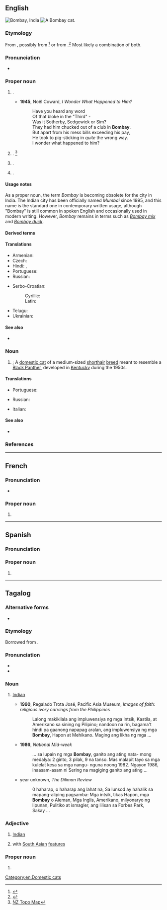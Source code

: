 ==English==
{{wikipedia|Bombay (disambiguation)|Bombay|lang=en}}
[[File:MumbaiMontage.png|thumb|Bombay, India]]
[[File:Bombay Cat - Head.jpg|thumb|A Bombay cat.]]
{{slim-wikipedia|Bombay}}
{{slim-wikipedia|Bombay cat}}

===Etymology===
From {{bor|en|pt|Bombaim}}, possibly from {{der|en|mr|मुंबादेवी||goddess Mumba}}<ref>{{R:Online_Etymology_Dictionary}}</ref> or from {{compound|pt|bom|baim|nocat=1}}.<ref name="Shirodkar 1998 7">{{harvnb|Shirodkar|1998|p=7}}</ref>{{attention|en|check Marathi}} Most likely a combination of both.

===Pronunciation===
{{rfp|en}}
* {{rhymes|en|eɪ|s=2}}

===Proper noun===
{{en-proper noun}}

# {{lb|en|dated}} {{place|en|Former name of [[Mumbai]], the <<state capital>> of <<s/Maharashtra>>, <<c/India>>}}.
#* '''1945''', Noël Coward, ''I Wonder What Happened to Him?''
#*: Have you heard any word<br>Of that bloke in the "Third" -<br>Was it Sotherby, Sedgewick or Sim?<br>They had him chucked out of a club in '''Bombay'''.<br>But apart from his mess bills exceeding his pay,<br>He took to pig-sticking in ''quite'' the wrong way.<br>I wonder what happened to him?
# {{place|en|settlement|south of|city/Auckland|c/New Zealand}}. <ref>[https://www.topomap.co.nz/NZTopoMap/nz5240/Bombay/ NZ Topo Map]</ref>
# {{place|en|town|co/Franklin County|s/New York|c/USA}}.
# {{place|en|neighbourhood|(Little Bombay) of|sub/Marion|city/Jersey City|s/New Jersey|c/USA}}.

====Usage notes====
As a proper noun, the term ''Bombay'' is becoming obsolete for the city in India. The Indian city has been officially named ''Mumbai'' since 1995, and this name is the standard one in contemporary written usage, although "Bombay" is still common in spoken English and occasionally used in modern writing. However, ''Bombay'' remains in terms such as ''[[Bombay mix]]'' and ''[[Bombay duck]]''.

====Derived terms====
{{der3|en
|Bombay Beach
|Bombay blood
|Bombay cat
|Bombay mix
|Bombay duck
|Bombayite
|Bombay chicken
|Bombay potatoes
|Bollywood
|New Bombay
}}

====Translations====
{{trans-top-also|former name of Mumbai|Mumbai}}
* Armenian: {{t+|hy|Բոմբեյ}}
* Czech: {{t+|cs|Bombaj|f}}
* Hindi: {{t+|hi|बम्बई|f}}, {{t|hi|बंबई|f}}
* Portuguese: {{t|pt|Bombaim}}
* Russian: {{t+|ru|Бомбе́й|m}}
{{trans-mid}}
* Serbo-Croatian:
*: Cyrillic: {{t|sh|Бомбај|m}}
*: Latin: {{t|sh|Bombaj|m}}
* Telugu: {{t|te|బొంబాయి}}
* Ukrainian: {{t|uk|Бомбей}}
{{trans-bottom}}

{{trans-see|Mumbai}}

====See also====
* {{sense|Bombay, India}} {{comcatlite|Mumbai}}

===Noun===
{{en-noun}}

# {{ellipsis of|en|Bombay cat}}; A [[domestic cat]] of a medium-sized [[shorthair]] [[breed]] meant to resemble a [[panther|Black Panther]], developed in [[Kentucky]] during the 1950s.

====Translations====
{{trans-top|cat}}
* Portuguese: {{t|pt|bombaim|m}}
{{trans-mid}}
* Russian: {{t|ru|Бомбе́йская ко́шка|f}}
{{trans-bottom}}

{{checktrans-top}}
* Italian: {{t-check|it|gatto Bombay}}
{{trans-mid}}
{{trans-bottom}}

====See also====
* {{comcatlite|Bombay cats}}

===References===
<references/>

[[Category:en:Domestic cats]]

----

==French==
{{wikipedia|lang=fr}}

===Pronunciation===
* {{fr-IPA}}

===Proper noun===
{{fr-proper noun|g=f}}

# {{place|fr|megacity/capital|s/Maharashtra|c/India|t1=Mumbai|t2=Bombay}}

----

==Spanish==

===Pronunciation===
{{es-IPA|bombáy}}{{wikipedia|lang=es}}

===Proper noun===
{{es-proper noun|m}}

# {{place|es|megacity/capital|s/Maharashtra|c/India|t1=Mumbai|t2=Bombay}}

----

==Tagalog==

===Alternative forms===
* {{alter|tl|Bumbay}}

===Etymology===
Borrowed from {{bor|tl|es|Bombay}}.

===Pronunciation===
* {{hyph|tl|Bom|bay}}
* {{tl-IPA|bombáy}}

===Noun===
{{tl-noun|Bombáy}}

# {{lb|tl|colloquial|sometimes|_|offensive}} [[Indian]] {{gl|a person of [[Indian]] ancestry, or resembling one}}
#: {{syn|tl|Indiyano}}
#* '''1990''', Regalado Trota José, Pacific Asia Museum, ''Images of faith: religious ivory carvings from the Philippines''
#*: Lalong makikilala ang impluwensiya ng mga Intsik, Kastila, at Amerikano sa  sining ng Pilipino; nandoon na rin, bagama&#39;t hindi pa gaanong napapag aralan,  ang impluwensiya ng mga '''Bombay''', Hapon at Mehikano. Maging ang likha ng  mga&nbsp;...
#* '''1986''', ''National Mid-week''
#*: ... sa lupain ng mga '''Bombay''', ganito ang ating nata- mong medalya: 2 ginto, 3  pilak, 9 na tanso. Mas malapit tayo sa mga kulelat kesa sa mga nangu- nguna  noong 1982. Ngayon 1986, inaasam-asam ni Sering na magiging ganito ang  ating&nbsp;...
#* year unknown, ''The Diliman Review''
#*: 0 haharap, o haharap ang lahat na, Sa lunsod ay hahalik sa mapang-aliping  pagsamba: Mga intsik, tikas Hapon, mga '''Bombay''' o Aleman, Mga Inglis,  Amerikano, milyonaryo ng lipunan, Pulitiko at ismagler, ang lilisan sa Forbes  Park, Sakay&nbsp;...

===Adjective===
{{tl-adj|Bombáy}}

# [[Indian]] {{gl|of or pertaining to India}}
#: {{syn|tl|Indiyano|Indiyan}}
# {{lb|tl|colloquial|loosely}} with [[South Asian]] [[features]] {{gl|of a person}}

===Proper noun===
{{tl-proper noun|Bombáy}}

# {{place|tl|capital|s/Maharashtra|c/India|t=Bombay}}